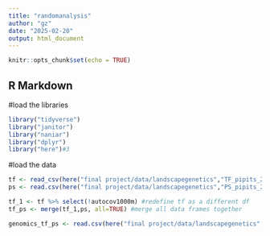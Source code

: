 ```yaml
---
title: "randomanalysis"
author: "gz"
date: "2025-02-20"
output: html_document
---
```


```r
knitr::opts_chunk$set(echo = TRUE)
```

## R Markdown

#load the libraries
```r
library("tidyverse")
library("janitor")
library("naniar")
library("dplyr")
library("here")#3
```

#load the data
```r
tf <- read_csv(here("final project/data/landscapegenetics","TF_pipits_2011.csv")) %>% clean_names() #16 var
ps <- read.csv(here("final project/data/landscapegenetics","PS_pipits_2016.csv")) %>% clean_names() #15 var

tf_1 <- tf %>% select(!autocov1000m) #redefine tf as a different df
tf_ps <- merge(tf_1,ps, all=TRUE) #merge all data frames together

genomics_tf_ps <- read.csv(here("final project/data/landscapegenetics","genomics_tf_ps.csv")) %>% clean_names()
```


